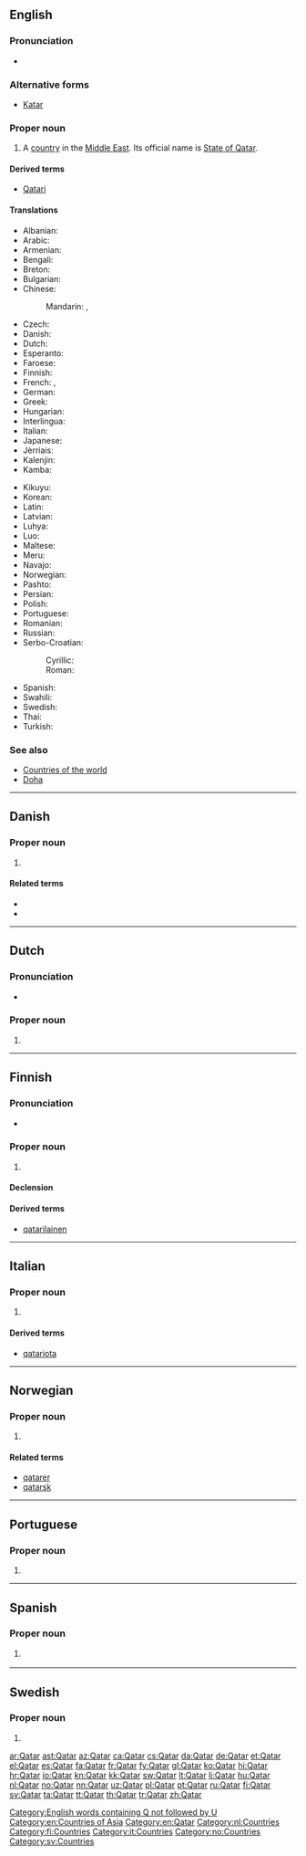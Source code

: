 {{also|qatar}}
==English==
{{wikipedia}}

===Pronunciation===
* {{audio|En-us-Qatar.ogg|Audio (US)}}

===Alternative forms===
* [[Katar]]

===Proper noun===
{{en-proper noun}}

# A [[country]] in the [[Middle East]]. Its official name is [[State of Qatar]].

====Derived terms====
* [[Qatari]]

====Translations====
{{trans-top|a country in the Middle East}}
* Albanian: {{t|sq|Katari}}
* Arabic: {{t+|ar|قطر|m|tr=qáTar}}
* Armenian: {{t|hy|Քաթար|tr=K'at'ar}}
* Bengali: {{t|bn|কাতার|tr=katar}}
* Breton: {{t|br|Qatar}}
* Bulgarian: {{t+|bg|Катар|m|tr=Kátar}}
* Chinese:
*: Mandarin: {{t|cmn|卡塔爾|sc=Hani}}, {{t+|cmn|卡塔尔|tr=Kǎtǎ'ěr|sc=Hani}}
* Czech: {{t+|cs|Katar|m}}
* Danish: {{t+|da|Qatar}}
* Dutch: {{t+|nl|Qatar}}
* Esperanto: {{t|eo|Kataro}}
* Faroese: {{t|fo|Katar|n}}
* Finnish: {{t+|fi|Qatar}}
* French: {{t+|fr|Qatar|m}}, {{t+|fr|Katar|m}}
* German: {{t+|de|Katar|n}}
* Greek: {{t+|el|Κατάρ|n|tr=Katár}}
* Hungarian: {{t+|hu|Katar}}
* Interlingua: {{t|ia|Qatar}}
* Italian: {{t|it|Qatar|m}}
* Japanese: {{t|ja|カタール|tr=Katāru}}
* Jèrriais: {{t|roa-jer|Qatar|m}}
* Kalenjin: {{t|kln|Katar}}
* Kamba: {{t|kam|Katar}}
{{trans-mid}}
* Kikuyu: {{t|ki|Katar}}
* Korean: {{t+|ko|카타르|tr=Katareu|sc=Hang}}
* Latin: {{t|la|Quataria}}
* Latvian: {{t+|lv|Katara|f}}
* Luhya: {{t|luy|Katar}}
* Luo: {{t|luo|Katar}}
* Maltese: {{t|mt|Qatar|alt=il-Qatar}}
* Meru: {{t|mer|Katar}}
* Navajo: {{t|nv|Kʼatár}}
* Norwegian: {{t+|no|Qatar}}
* Pashto: {{t+|ps|قطر|m|tr=qatər|sc=ps-Arab}}
* Persian: {{t+|fa|قطر|tr=Qatar|sc=fa-Arab}}
* Polish: {{t+|pl|Katar|m}}
* Portuguese: {{t+|pt|Catar|m}}
* Romanian: {{t|ro|Qatar|n}}
* Russian: {{t+|ru|Катар|m|tr=Kátar, Katár}}
* Serbo-Croatian:
*: Cyrillic: {{t|sh|Катар|m}}
*: Roman: {{t|sh|Katar|m}}
* Spanish: {{t|es|Catar|m}}
* Swahili: {{t+|sw|Katari}}
* Swedish: {{t+|sv|Qatar}}
* Thai: {{t+|th|กาตาร์|tr=kātā}}
* Turkish: {{t+|tr|Katar}}
{{trans-bottom}}

===See also===
* [[Appendix:Countries of the world|Countries of the world]]
* [[Doha]]

[[Category:English words containing Q not followed by U]]
[[Category:en:Countries of Asia]]
[[Category:en:Qatar]]

----

==Danish==

===Proper noun===
{{head|da|proper noun}}

# {{context|geography|country|lang=da}} {{l|en|Qatar}} {{gloss|country in the [[Middle East]]|lang=da}}

====Related terms====
* {{l|da|qatarer}}
* {{l|da|qatarsk}}

----

==Dutch==

===Pronunciation===
* {{audio|Nl-Qatar.ogg|Audio}}

===Proper noun===
{{nl-proper noun|n}}

# {{l|en|Qatar}}

[[Category:nl:Countries]]

----

==Finnish==
{{wikipedia|lang=fi}}

===Pronunciation===
* {{rhymes|ɑtɑr|lang=fi}}

===Proper noun===
{{fi-proper noun}}

# {{l|en|Qatar}}

====Declension====
{{fi-decl-paperi|n=sg|Qatar|a|i=0}}

====Derived terms====
* [[qatarilainen]]

[[Category:fi:Countries]]

----

==Italian==
{{wikipedia|lang=it}}

===Proper noun===
{{it-proper noun|f}}

# {{l|en|Qatar}}

====Derived terms====
* [[qatariota]]

[[Category:it:Countries]]

----

==Norwegian==

===Proper noun===
{{head|no|proper noun}}

# {{l|en|Qatar}}

====Related terms====
* [[qatarer]]
* [[qatarsk]]

[[Category:no:Countries]]

----

==Portuguese==

===Proper noun===
{{pt-proper noun|m}}

# {{alternative form of|Catar|lang=pt}}

----

==Spanish==

===Proper noun===
{{es-proper noun|m}}

# {{context|deprecated|lang=es}} {{alternative spelling of|Catar|lang=es}}
<!--in the RAE spelling reform of 2010, Qatar is deprecated and the official spelling is Catar-->

----

==Swedish==
{{wikipedia|lang=sv}}

===Proper noun===
{{head|sv|proper noun}}

# {{l|en|Qatar}}

[[Category:sv:Countries]]

[[ar:Qatar]]
[[ast:Qatar]]
[[az:Qatar]]
[[ca:Qatar]]
[[cs:Qatar]]
[[da:Qatar]]
[[de:Qatar]]
[[et:Qatar]]
[[el:Qatar]]
[[es:Qatar]]
[[fa:Qatar]]
[[fr:Qatar]]
[[fy:Qatar]]
[[gl:Qatar]]
[[ko:Qatar]]
[[hi:Qatar]]
[[hr:Qatar]]
[[io:Qatar]]
[[kn:Qatar]]
[[kk:Qatar]]
[[sw:Qatar]]
[[lt:Qatar]]
[[li:Qatar]]
[[hu:Qatar]]
[[nl:Qatar]]
[[no:Qatar]]
[[nn:Qatar]]
[[uz:Qatar]]
[[pl:Qatar]]
[[pt:Qatar]]
[[ru:Qatar]]
[[fi:Qatar]]
[[sv:Qatar]]
[[ta:Qatar]]
[[tt:Qatar]]
[[th:Qatar]]
[[tr:Qatar]]
[[zh:Qatar]]